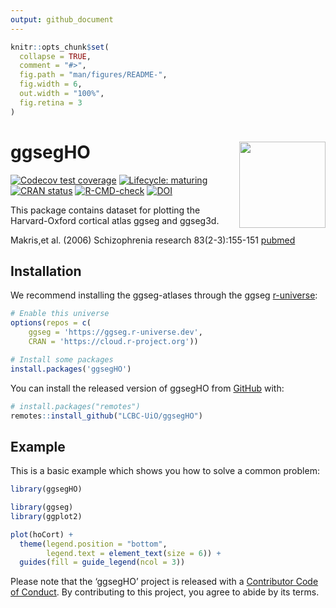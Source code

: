 ```yaml
---
output: github_document
---
```


<!-- README.md is generated from README.Rmd. Please edit that file -->

```r
knitr::opts_chunk$set(
  collapse = TRUE,
  comment = "#>",
  fig.path = "man/figures/README-",
  fig.width = 6,
  out.width = "100%",
  fig.retina = 3
)
```

# ggsegHO <img src='man/figures/logo.png' align="right" height="138.5" />

<!-- badges: start -->
[![Codecov test coverage](https://codecov.io/gh/LCBC-UiO/ggsegHO/branch/master/graph/badge.svg)](https://codecov.io/gh/LCBC-UiO/ggsegHO?branch=master)
[![Lifecycle: maturing](https://img.shields.io/badge/lifecycle-maturing-blue.svg)](https://www.tidyverse.org/lifecycle/#maturing)
[![CRAN status](https://www.r-pkg.org/badges/version/ggsegHO)](https://CRAN.R-project.org/package=ggsegHO)
[![R-CMD-check](https://github.com/ggseg/ggsegHO/workflows/R-CMD-check/badge.svg)](https://github.com/ggseg/ggsegHO/actions)
[![DOI](https://zenodo.org/badge/250284032.svg)](https://zenodo.org/badge/latestdoi/250284032)

<!-- badges: end -->


This package contains dataset for plotting the Harvard-Oxford cortical atlas ggseg and ggseg3d. 

Makris,et al. (2006) Schizophrenia research 83(2-3):155-151
[pubmed](https://doi.org/10.1016/j.schres.2005.11.020)

## Installation

We recommend installing the ggseg-atlases through the ggseg [r-universe](https://ggseg.r-universe.dev/ui#builds):

```r
# Enable this universe
options(repos = c(
    ggseg = 'https://ggseg.r-universe.dev',
    CRAN = 'https://cloud.r-project.org'))

# Install some packages
install.packages('ggsegHO')
```

You can install the released version of ggsegHO  from [GitHub](https://github.com/) with:

``` r
# install.packages("remotes")
remotes::install_github("LCBC-UiO/ggsegHO")
```

## Example

This is a basic example which shows you how to solve a common problem:
```r
library(ggsegHO)
```

```r
library(ggseg)
library(ggplot2)

plot(hoCort) +
  theme(legend.position = "bottom",
        legend.text = element_text(size = 6)) +
  guides(fill = guide_legend(ncol = 3))
```

<!-- ```{r "noneval", eval=FALSE} -->
<!-- library(ggseg3d) -->

<!-- ggseg3d(atlas = desterieux_3d) %>%  -->
<!--   pan_camera("right lateral") -->
<!-- ``` -->

<!-- ```{r "orca", include=FALSE} -->
<!-- library(ggseg3d) -->

<!-- p <- ggseg3d(atlas = desterieux_3d) %>% -->
<!--   pan_camera("right lateral") %>% -->
<!--   plotly::add_annotations( text="Screen capture", -->
<!--                   legendtitle=TRUE, showarrow=FALSE, -->
<!--                   font = list(color = "#000000b4", -->
<!--                               family = 'sans serif', -->
<!--                               size = 50)) -->
<!-- plotly::orca(p, "man/figures/README-3d-plot.png") -->
<!-- ``` -->

<!-- ```{r "incl", echo=FALSE} -->
<!-- knitr::include_graphics("man/figures/README-3d-plot.png") -->
<!-- ``` -->

Please note that the 'ggsegHO' project is released with a
[Contributor Code of Conduct](CODE_OF_CONDUCT.md).
By contributing to this project, you agree to abide by its terms.
